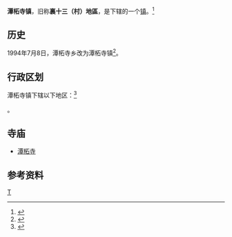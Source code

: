{{中国乡级行政区
|景观照片文件名 = Tanzhetemplepic1.jpg
|景观照片描述 = [[潭柘寺|潭柘寺]]
|汉语拼音 = Tánzhèsì
|其他语言 = 
|其他语言名称 = 
|旧称 = 潭柘寺乡
|地名出处 = 潭柘寺（因寺后有龙潭，山上有[[柘树|柘树]]得名）
|位置图文件名 = 
|位置图描述 = 
|自定义图片= 
|建置时间 = 
|政府驻地 = 
|毗邻 = 门头沟区[[王平地区|王平地区]]、[[龙泉镇_(北京市)|龙泉镇]]、[[永定镇_(北京市)|永定镇]]、[[丰台区|丰台区]][[王佐镇|王佐镇]]、[[房山区|房山区]][[青龙湖镇|青龙湖镇]]、[[河北镇_(北京市)|河北镇]]、[[佛子庄乡|佛子庄乡]]
|总面积 = 
|总人口 = 
|总人口年份 = 
|户籍人口 = 
|户籍人口年份 = 
|常住人口 = 
|常住人口年份 = 
|人口密度 = 
|GDP = 
|GDP年份 = 
|邮政编码 = 
|电话区号 = 10
|官方网站 = 
|网站名称 = 
|11/01/09/101/000}}
'''潭柘寺镇'''，旧称'''裏十三（村）地區'''，是{{PRC admin/fullname|11/01/09/101/000|3}}下辖的一个[[行政建制镇|镇]]。<ref>{{PRC admin/ref sgc|{{PRC admin/parent|11/01/09/101/000}}}}</ref>

== 历史 ==
1994年7月8日，潭柘寺乡改为潭柘寺镇<ref>{{cite journal|author=李丽珍; 吴为|title=调整部分乡镇行政区划|journal=北京年鉴|year=1995|issn=1002-3658|publisher=北京年鉴社|pages=126}}</ref>。

== 行政区划 ==
潭柘寺镇下辖以下地区：<ref>{{PRC admin/ref sgc|11/01/09/101/000}}</ref>

{{PRC admin/children|11/01/09/101/000}}。

==寺庙==
* [[潭柘寺|潭柘寺]]

== 参考资料 ==
{{Reflist|2}}

{{PRC admin/navcat|11/01/09/101/000}}

[[Category:_中国全国重点镇|T]]
